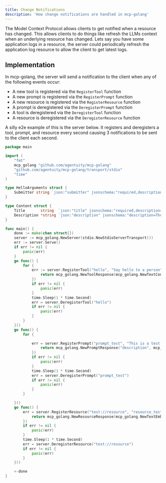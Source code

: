 ```yaml
---
title: Change Notifications
description: 'How change notifications are handled in mcp-golang'
---
```


The Model Context Protocol allows clients to get notified when a resource has changed.
This allows clients to do things like refresh the LLMs context when an underlying resource has changed.
Lets say you have some application logs in a resource, the server could periodically refresh the application log resource to allow the client to get latest logs.

## Implementation

In mcp-golang, the server will send a notification to the client when any of the following events occur:
- A new tool is registered via the `RegisterTool` function
- A new prompt is registered via the `RegisterPrompt` function
- A new resource is registered via the `RegisterResource` function
- A prompt is deregistered via the `DeregisterPrompt` function
- A tool is deregistered via the `DeregisterTool` function
- A resource is deregistered via the `DeregisterResource` function

A silly e2e example of this is the server below. It registers and deregisters a tool, prompt, and resource every second causing 3 notifications to be sent to the client each second.

```go
package main

import (
	"fmt"
	mcp_golang "github.com/agentuity/mcp-golang"
	"github.com/agentuity/mcp-golang/transport/stdio"
	"time"
)

type HelloArguments struct {
	Submitter string `json:"submitter" jsonschema:"required,description=The name of the thing calling this tool (openai or google or claude etc)'"`
}

type Content struct {
	Title       string  `json:"title" jsonschema:"required,description=The title to submit"`
	Description *string `json:"description" jsonschema:"description=The description to submit"`
}

func main() {
	done := make(chan struct{})
	server := mcp_golang.NewServer(stdio.NewStdioServerTransport())
	err := server.Serve()
	if err != nil {
		panic(err)
	}
	go func() {
		for {
			err := server.RegisterTool("hello", "Say hello to a person", func(arguments HelloArguments) (*mcp_golang.ToolResponse, error) {
				return mcp_golang.NewToolResponse(mcp_golang.NewTextContent(fmt.Sprintf("Hello, %s!", arguments.Submitter))), nil
			})
			if err != nil {
				panic(err)
			}
			time.Sleep(1 * time.Second)
			err = server.DeregisterTool("hello")
			if err != nil {
				panic(err)
			}
		}
	}()
	go func() {
		for {

			err = server.RegisterPrompt("prompt_test", "This is a test prompt", func(arguments Content) (*mcp_golang.PromptResponse, error) {
				return mcp_golang.NewPromptResponse("description", mcp_golang.NewPromptMessage(mcp_golang.NewTextContent(fmt.Sprintf("Hello, %server!", arguments.Title)), mcp_golang.RoleUser)), nil
			})
			if err != nil {
				panic(err)
			}
			time.Sleep(1 * time.Second)
			err = server.DeregisterPrompt("prompt_test")
			if err != nil {
				panic(err)
			}
		}

	}()
	go func() {
		err = server.RegisterResource("test://resource", "resource_test", "This is a test resource", "application/json", func() (*mcp_golang.ResourceResponse, error) {
			return mcp_golang.NewResourceResponse(mcp_golang.NewTextEmbeddedResource("test://resource", "This is a test resource", "application/json")), nil
		})
		if err != nil {
			panic(err)
		}
		time.Sleep(1 * time.Second)
		err = server.DeregisterResource("test://resource")
		if err != nil {
			panic(err)
		}
	}()

	<-done
}
```